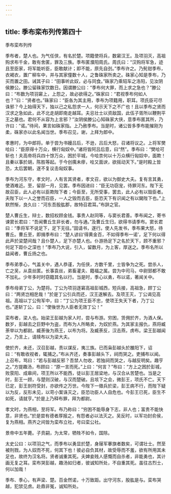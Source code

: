 ```yaml
---
---
---
```

title: 季布栾布列传第四十
---

季布栾布列传

季布者，楚人也。为气任侠，有名於楚。项籍使将兵，数窘汉王。及项羽灭，高祖购求布千金，敢有舍匿，罪及三族。季布匿濮阳周氏。周氏曰：“汉购将军急，迹且至臣家，将军能听臣，臣敢献计；即不能，原先自刭。”季布许之。乃髡钳季布，衣褐衣，置广柳车中，并与其家僮数十人，之鲁硃家所卖之。硃家心知是季布，乃买而置之田。诫其子曰：“田事听此奴，必与同食。”硃家乃乘轺车之洛阳，见汝阴侯滕公。滕公留硃家饮数日。因谓滕公曰：“季布何大罪，而上求之急也？”滕公曰：“布数为项羽窘上，上怨之，故必欲得之。”硃家曰：“君视季布何如人也？”曰：“贤者也。”硃家曰：“臣各为其主用，季布为项籍用，职耳。项氏臣可尽诛邪？今上始得天下，独以己之私怨求一人，何示天下之不广也！且以季布之贤而汉求之急如此，此不北走胡即南走越耳。夫忌壮士以资敌国，此伍子胥所以鞭荆平王之墓也。君何不从容为上言邪？”汝阴侯滕公心知硃家大侠，意季布匿其所，乃许曰：“诺。”待间，果言如硃家指。上乃赦季布。当是时，诸公皆多季布能摧刚为柔，硃家亦以此名闻当世。季布召见，谢，上拜为郎中。

孝惠时，为中郎将。单于尝为书嫚吕后，不逊，吕后大怒，召诸将议之。上将军樊哙曰：“臣原得十万众，横行匈奴中。”诸将皆阿吕后意，曰“然”。季布曰：“樊哙可斩也！夫高帝将兵四十馀万众，困於平城，今哙柰何以十万众横行匈奴中，面欺！且秦以事於胡，陈胜等起。于今创痍未瘳，哙又面谀，欲摇动天下。”是时殿上皆恐，太后罢朝，遂不复议击匈奴事。

季布为河东守，孝文时，人有言其贤者，孝文召，欲以为御史大夫。复有言其勇，使酒难近。至，留邸一月，见罢。季布因进曰：“臣无功窃宠，待罪河东。陛下无故召臣，此人必有以臣欺陛下者；今臣至，无所受事，罢去，此人必有以毁臣者。夫陛下以一人之誉而召臣，一人之毁而去臣，臣恐天下有识闻之有以闚陛下也。”上默然惭，良久曰：“河东吾股肱郡，故特召君耳。”布辞之官。

楚人曹丘生，辩士，数招权顾金钱。事贵人赵同等，与窦长君善。季布闻之，寄书谏窦长君曰：“吾闻曹丘生非长者，勿与通。”及曹丘生归，欲得书请季布。窦长君曰：“季将军不说足下，足下无往。”固请书，遂行。使人先发书，季布果大怒，待曹丘。曹丘至，即揖季布曰：“楚人谚曰‘得黄金百，不如得季布一诺’，足下何以得此声於梁楚间哉？且仆楚人，足下亦楚人也。仆游扬足下之名於天下，顾不重邪？何足下距仆之深也！”季布乃大说，引入，留数月，为上客，厚送之。季布名所以益闻者，曹丘扬之也。

季布弟季心，气盖关中，遇人恭谨，为任侠，方数千里，士皆争为之死。尝杀人，亡之吴，从袁丝匿。长事袁丝，弟畜灌夫、籍福之属。尝为中司马，中尉郅都不敢不加礼。少年多时时窃籍其名以行。当是时，季心以勇，布以诺，著闻关中。

季布母弟丁公，为楚将。丁公为项羽逐窘高祖彭城西，短兵接，高祖急，顾丁公曰：“两贤岂相戹哉！”於是丁公引兵而还，汉王遂解去。及项王灭，丁公谒见高祖。高祖以丁公徇军中，曰：“丁公为项王臣不忠，使项王失天下者，乃丁公也。”遂斩丁公，曰：“使後世为人臣者无效丁公！”

栾布者，梁人也。始梁王彭越为家人时，尝与布游。穷困，赁佣於齐，为酒人保。数岁，彭越去之巨野中为盗，而布为人所略卖，为奴於燕。为其家主报仇，燕将臧荼举以为都尉。臧荼後为燕王，以布为将。及臧荼反，汉击燕，虏布。梁王彭越闻之，乃言上，请赎布以为梁大夫。

使於齐，未还，汉召彭越，责以谋反，夷三族。已而枭彭越头於雒阳下，诏曰：“有敢收视者，辄捕之。”布从齐还，奏事彭越头下，祠而哭之。吏捕布以闻。上召布，骂曰：“若与彭越反邪？吾禁人勿收，若独祠而哭之，与越反明矣。趣亨之。”方提趣汤，布顾曰：“原一言而死。”上曰：“何言？”布曰：“方上之困於彭城，败荥阳、成皋间，项王所以不能西，徒以彭王居梁地，与汉合从苦楚也。当是之时，彭王一顾，与楚则汉破，与汉而楚破。且垓下之会，微彭王，项氏不亡。天下已定，彭王剖符受封，亦欲传之万世。今陛下一徵兵於梁，彭王病不行，而陛下疑以为反，反形未见，以苛小案诛灭之，臣恐功臣人人自危也。今彭王已死，臣生不如死，请就亨。”於是上乃释布罪，拜为都尉。

孝文时，为燕相，至将军。布乃称曰：“穷困不能辱身下志，非人也；富贵不能快意，非贤也。”於是尝有德者厚报之，有怨者必以法灭之。吴反时，以军功封俞侯，复为燕相。燕齐之间皆为栾布立社，号曰栾公社。

景帝中五年薨。子贲嗣，为太常，牺牲不如令，国除。

太史公曰：以项羽之气，而季布以勇显於楚，身屦军搴旗者数矣，可谓壮士。然至被刑戮，为人奴而不死，何其下也！彼必自负其材，故受辱而不羞，欲有所用其未足也，故终为汉名将。贤者诚重其死。夫婢妾贱人感慨而自杀者，非能勇也，其计画无复之耳。栾布哭彭越，趣汤如归者，彼诚知所处，不自重其死。虽往古烈士，何以加哉！

季布、季心，有声梁、楚。百金然诺，十万致距。出守河东，股肱是与。栾布哭越，犯禁见虏。赴鼎非冤，诚知所处。

